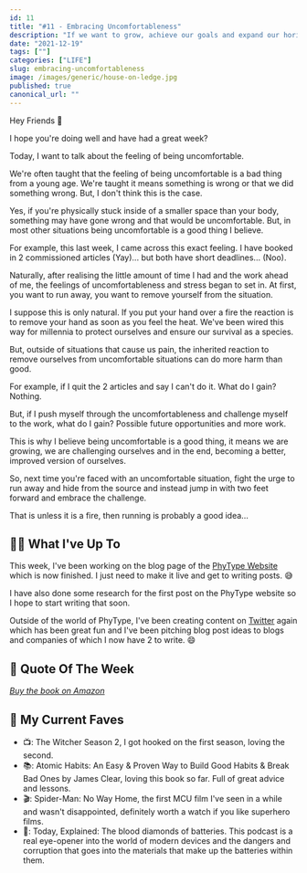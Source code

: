 ```yaml
---
id: 11
title: "#11 - Embracing Uncomfortableness"
description: "If we want to grow, achieve our goals and expand our horizons, we need to be comfortable with being uncomfortable. That's what I discuss this week."
date: "2021-12-19"
tags: [""]
categories: ["LIFE"]
slug: embracing-uncomfortableness
image: /images/generic/house-on-ledge.jpg
published: true
canonical_url: ""
---
```


Hey Friends 👋

I hope you're doing well and have had a great week?

Today, I want to talk about the feeling of being uncomfortable.

We're often taught that the feeling of being uncomfortable is a bad thing from a young age. We're taught it means something is wrong or that we did something wrong. But, I don't think this is the case.

Yes, if you're physically stuck inside of a smaller space than your body, something may have gone wrong and that would be uncomfortable. But, in most other situations being uncomfortable is a good thing I believe.

For example, this last week, I came across this exact feeling. I have booked in 2 commissioned articles (Yay)... but both have short deadlines... (Noo).

Naturally, after realising the little amount of time I had and the work ahead of me, the feelings of uncomfortableness and stress began to set in. At first, you want to run away, you want to remove yourself from the situation.

I suppose this is only natural. If you put your hand over a fire the reaction is to remove your hand as soon as you feel the heat. We've been wired this way for millennia to protect ourselves and ensure our survival as a species.

But, outside of situations that cause us pain, the inherited reaction to remove ourselves from uncomfortable situations can do more harm than good.

For example, if I quit the 2 articles and say I can't do it. What do I gain? Nothing.

But, if I push myself through the uncomfortableness and challenge myself to the work, what do I gain? Possible future opportunities and more work.

This is why I believe being uncomfortable is a good thing, it means we are growing, we are challenging ourselves and in the end, becoming a better, improved version of ourselves.

So, next time you're faced with an uncomfortable situation, fight the urge to run away and hide from the source and instead jump in with two feet forward and embrace the challenge.

That is unless it is a fire, then running is probably a good idea...

## 🏃‍♂️ What I've Up To

This week, I've been working on the blog page of the [PhyType Website](https://phytype.com/) which is now finished. I just need to make it live and get to writing posts. 😅

I have also done some research for the first post on the PhyType website so I hope to start writing that soon.

Outside of the world of PhyType, I've been creating content on [Twitter](https://twitter.com/MrConerMurphy/) again which has been great fun and I've been pitching blog post ideas to blogs and companies of which I now have 2 to write. 😄

## 💬 Quote Of The Week

<BlockQuoteAuthor
  quote="...absence of evidence is not evidence of absence."
  caption="Quote from Why We Sleep by Matthew Walker"
/>

[_Buy the book on Amazon_](https://www.amazon.co.uk/Why-We-Sleep-Science-Dreams/dp/0141983760)

## 💯 My Current Faves

- 📺: The Witcher Season 2, I got hooked on the first season, loving the second.
- 📚: Atomic Habits: An Easy & Proven Way to Build Good Habits & Break Bad Ones by James Clear, loving this book so far. Full of great advice and lessons.
- 🎬: Spider-Man: No Way Home, the first MCU film I've seen in a while and wasn't disappointed, definitely worth a watch if you like superhero films.
- 🎤: Today, Explained: The blood diamonds of batteries. This podcast is a real eye-opener into the world of modern devices and the dangers and corruption that goes into the materials that make up the batteries within them.
